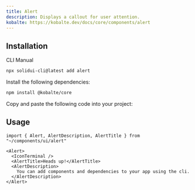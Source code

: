 ```yaml
---
title: Alert
description: Displays a callout for user attention.
kobalte: https://kobalte.dev/docs/core/components/alert
---
```


<ComponentPreview name="alert-demo" />

## Installation

<Tabs defaultValue="cli">

<TabsList>
  <TabsTrigger value="cli">CLI</TabsTrigger>
  <TabsTrigger value="manual">Manual</TabsTrigger>
</TabsList>

<TabsContent value="cli">

```bash
npx solidui-cli@latest add alert
```

</TabsContent>

<TabsContent value="manual">
<Steps>

<Step>Install the following dependencies: </Step>

```bash
npm install @kobalte/core
```

<Step>Copy and paste the following code into your project: </Step>

<ComponentSource name="alert" />

</Steps>
</TabsContent>

</Tabs>

## Usage

```tsx
import { Alert, AlertDescription, AlertTitle } from "~/components/ui/alert"
```

```tsx
<Alert>
  <IconTerminal />
  <AlertTitle>Heads up!</AlertTitle>
  <AlertDescription>
    You can add components and dependencies to your app using the cli.
  </AlertDescription>
</Alert>
```
